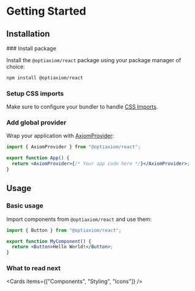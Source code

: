 
# Getting Started

## Installation

<Steps>
### Install package

Install the `@optiaxiom/react` package using your package manager of choice:

```sh npm2yarn
npm install @optiaxiom/react
```

### Setup CSS imports

Make sure to configure your bundler to handle [CSS Imports](/guides/css-imports).

### Add global provider

Wrap your application with [AxiomProvider](/components/axiom-provider):

```jsx
import { AxiomProvider } from "@optiaxiom/react";

export function App() {
  return <AxiomProvider>{/* Your app code here */}</AxiomProvider>;
}
```

</Steps>

## Usage

### Basic usage

Import components from `@optiaxiom/react` and use them:

```jsx
import { Button } from "@optiaxiom/react";

export function MyComponent() {
  return <Button>Hello World!</Button>;
}
```

### What to read next

<Cards items={["Components", "Styling", "Icons"]} />
